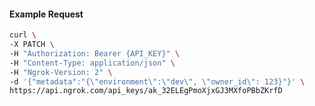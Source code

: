 
#### Example Request

```bash
curl \
-X PATCH \
-H "Authorization: Bearer {API_KEY}" \
-H "Content-Type: application/json" \
-H "Ngrok-Version: 2" \
-d '{"metadata":"{\"environment\":\"dev\", \"owner_id\": 123}"}' \
https://api.ngrok.com/api_keys/ak_32ELEgPmoXjxGJ3MXfoPBbZKrfD
```
